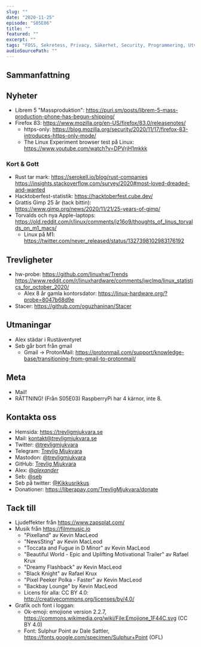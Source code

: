 ```yaml
---
slug: ""
date: "2020-11-25"
episode: "S05E06"
title: ""
featured: ""
excerpt: ""
tags: "FOSS, Sekretess, Privacy, Säkerhet, Security, Programmering, Utveckling, Mjukvara, PinePhone, Technology, Linux, Open Source"
audioSourcePath: ""
---
```

## Sammanfattning

## Nyheter
- Librem 5 "Massproduktion": https://puri.sm/posts/librem-5-mass-production-phone-has-begun-shipping/
- Firefox 83: https://www.mozilla.org/en-US/firefox/83.0/releasenotes/
  - https-only: https://blog.mozilla.org/security/2020/11/17/firefox-83-introduces-https-only-mode/
  - The Linux Experiment browser test på Linux: https://www.youtube.com/watch?v=DPVrjH1mkkk

### Kort & Gott 
- Rust tar mark: https://serokell.io/blog/rust-companies https://insights.stackoverflow.com/survey/2020#most-loved-dreaded-and-wanted
- Hacktoberfest-statistik: https://hacktoberfest.cube.dev/
- Grattis Gimp 25 år (tack bittin): https://www.gimp.org/news/2020/11/21/25-years-of-gimp/
- Torvalds och nya Apple-laptops: https://old.reddit.com/r/linux/comments/jz16o9/thoughts_of_linus_torvalds_on_m1_macs/
  - Linux på M1: https://twitter.com/never_released/status/1327398102983176192

## Trevligheter
- hw-probe: https://github.com/linuxhw/Trends https://www.reddit.com/r/linuxhardware/comments/jwclmq/linux_statistics_for_october_2020/
  - Alex 8 år gamla kontorsdator: https://linux-hardware.org/?probe=8047b68d9e
- Stacer: https://github.com/oguzhaninan/Stacer      

## Utmaningar
- Alex städar i Rustäventyret
- Seb går bort från gmail
  - Gmail -> ProtonMail: https://protonmail.com/support/knowledge-base/transitioning-from-gmail-to-protonmail/

## Meta
- Mail!
- RÄTTNING! (Från S05E03) RaspberryPi har 4 kärnor, inte 8.

## Kontakta oss
- Hemsida: https://trevligmjukvara.se
- Mail: kontakt@trevligmjukvara.se
- Twitter: [@trevligmjukvara](https://twitter.com/trevligmjukvara)
- Telegram: [Trevlig Mjukvara](https://t.me/trevligmjukvara)
- Mastodon: [@trevligmjukvara](https://mastodon.linuxkompis.se/@trevligmjukvara)
- GitHub: [Trevlig Mjukvara](https://github.com/trevligmjukvara)
- Alex: [@_alexander_](https://mastodon.online/@_alexander_)
- Seb: [@seb](https://social.gelotte.dev/@seb)
- Seb på twitter: [@Kikkusrikkus](https://twitter.com/Kikkusrikkus)
- Donationer: https://liberapay.com/TrevligMjukvara/donate

## Tack till
- Ljudeffekter från https://www.zapsplat.com/
- Musik från https://filmmusic.io
  - "Pixelland" av Kevin MacLeod
  - "NewsSting" av Kevin MacLeod
  - "Toccata and Fugue in D Minor" av Kevin MacLeod
  - "Beautiful World - Epic and Uplifting Motivational Trailer" av Rafael Krux
  - "Dreamy Flashback" av Kevin MacLeod
  - "Black Knight" av Rafael Krux
  - "Pixel Peeker Polka - Faster" av Kevin MacLeod
  - "Backbay Lounge" by Kevin MacLeod
  - Licens för alla: CC BY 4.0: http://creativecommons.org/licenses/by/4.0/
- Grafik och font i loggan:
  - Ok-emoji: emojione version 2.2.7, https://commons.wikimedia.org/wiki/File:Emojione_1F44C.svg (CC BY 4.0)
  - Font: Sulphur Point av Dale Sattler, https://fonts.google.com/specimen/Sulphur+Point (OFL)
